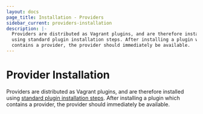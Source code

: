 ```yaml
---
layout: docs
page_title: Installation - Providers
sidebar_current: providers-installation
description: |-
  Providers are distributed as Vagrant plugins, and are therefore installed
  using standard plugin installation steps. After installing a plugin which
  contains a provider, the provider should immediately be available.
---
```


# Provider Installation

Providers are distributed as Vagrant plugins, and are therefore installed
using [standard plugin installation steps](/docs/plugins/usage.html). After
installing a plugin which contains a provider, the provider should
immediately be available.
